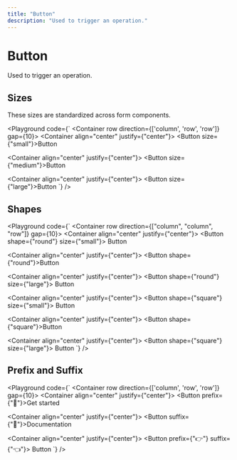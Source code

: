 ```yaml
---
title: "Button"
description: "Used to trigger an operation."
---
```



# Button

Used to trigger an operation.

## Sizes

These sizes are standardized across form components.

<Playground
  code={`
<Container row direction={['column', 'row', 'row']} gap={10}>
  <Container align="center" justify={"center"}>
    <Button size={"small"}>Button</Button>
  </Container>

  <Container align="center" justify={"center"}>
    <Button size={"medium"}>Button</Button>
  </Container>

  <Container align="center" justify={"center"}>
    <Button size={"large"}>Button</Button>
  </Container>
</Container>
`}
/>

## Shapes

<Playground
  code={`
<Container row direction={["column", "column", "row"]} gap={10}>
  <Container align="center" justify={"center"}>
    <Button shape={"round"} size={"small"}>
      Button
    </Button>
  </Container>

  <Container align="center" justify={"center"}>
    <Button shape={"round"}>Button</Button>
  </Container>

  <Container align="center" justify={"center"}>
    <Button shape={"round"} size={"large"}>
      Button
    </Button>
  </Container>

  <Container align="center" justify={"center"}>
    <Button shape={"square"} size={"small"}>
      Button
    </Button>
  </Container>

  <Container align="center" justify={"center"}>
    <Button shape={"square"}>Button</Button>
  </Container>
  
  <Container align="center" justify={"center"}>
    <Button shape={"square"} size={"large"}>
      Button
    </Button>
  </Container>
</Container>
`}
/>

## Prefix and Suffix

<Playground
  code={`
<Container row direction={['column', 'row', 'row']} gap={10}>
  <Container align="center" justify={"center"}>
    <Button prefix={"👋"}>Get started</Button>
  </Container>

  <Container align="center" justify={"center"}>
    <Button suffix={"🥸"}>Documentation</Button>
  </Container>

  <Container align="center" justify={"center"}>
    <Button prefix={"👉"} suffix={"👈"}>
      Button
    </Button>
  </Container>
</Container>
`}
/>

